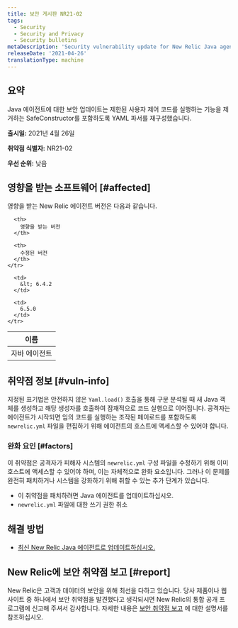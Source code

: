 ```yaml
---
title: 보안 게시판 NR21-02
tags:
  - Security
  - Security and Privacy
  - Security bulletins
metaDescription: 'Security vulnerability update for New Relic Java agent, April 26, 2021'
releaseDate: '2021-04-26'
translationType: machine
---
```


## 요약

Java 에이전트에 대한 보안 업데이트는 제한된 사용자 제어 코드를 실행하는 기능을 제거하는 SafeConstructor를 포함하도록 YAML 파서를 재구성했습니다.

**출시일:** 2021년 4월 26일

**취약점 식별자:** NR21-02

**우선 순위:** 낮음

## 영향을 받는 소프트웨어 [#affected]

영향을 받는 New Relic 에이전트 버전은 다음과 같습니다.

<table>
  <thead>
    <tr>
      <th>
        이름
      </th>

      <th>
        영향을 받는 버전
      </th>

      <th>
        수정된 버전
      </th>
    </tr>
  </thead>

  <tbody>
    <tr>
      <td>
        자바 에이전트
      </td>

      <td>
        &lt; 6.4.2
      </td>

      <td>
        6.5.0
      </td>
    </tr>
  </tbody>
</table>

## 취약점 정보 [#vuln-info]

지정된 표기법은 안전하지 않은 `Yaml.load()` 호출을 통해 구문 분석될 때 새 Java 객체를 생성하고 해당 생성자를 호출하여 잠재적으로 코드 실행으로 이어집니다. 공격자는 에이전트가 시작되면 임의 코드를 실행하는 조작된 페이로드를 포함하도록 `newrelic.yml` 파일을 편집하기 위해 에이전트의 호스트에 액세스할 수 있어야 합니다.

### 완화 요인 [#factors]

이 취약점은 공격자가 피해자 시스템의 `newrelic.yml` 구성 파일을 수정하기 위해 이미 호스트에 액세스할 수 있어야 하며, 이는 자체적으로 완화 요소입니다. 그러나 이 문제를 완전히 패치하거나 시스템을 강화하기 위해 취할 수 있는 추가 단계가 있습니다.

* 이 취약점을 패치하려면 Java 에이전트를 업데이트하십시오.
* `newrelic.yml` 파일에 대한 쓰기 권한 취소

## 해결 방법

* [최신 New Relic Java 에이전트로 업데이트하십시오.](/docs/agents/java-agent/installation/update-java-agent/)

## New Relic에 보안 취약점 보고 [#report]

New Relic은 고객과 데이터의 보안을 위해 최선을 다하고 있습니다. 당사 제품이나 웹사이트 중 하나에서 보안 취약점을 발견했다고 생각되시면 New Relic의 통합 공개 프로그램에 신고해 주셔서 감사합니다. 자세한 내용은 [보안 취약점 보고](/docs/security/new-relic-security/data-privacy/reporting-security-vulnerabilities) 에 대한 설명서를 참조하십시오.
